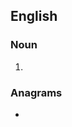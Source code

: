 ==English==

===Noun===
{{en-noun}}

# {{lb|en|geometry}} {{alternative spelling of|pyramidoid|lang=en}}

===Anagrams===
* {{l|en|myriapod}}